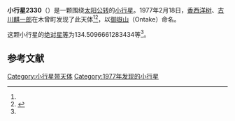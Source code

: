 {{Infobox planet
| bgcolour = #FFFFC0
| name = 2330 Ontake
| symbol = 
| image = 
| caption = 
| discovery = yes
| discovery_ref = 
| discoverer = [[香西洋树|香西洋树]]、[[古川麒一郎|古川麒一郎]]
| discovery_site = [[木曾町|木曾町]] 
| discovered = 1977年2月18日
| designations = yes
| mp_name = 
| named_after = 
| alt_names = 1977 DS3/ 1972 FG / 1978 JF / 1979 ON15
| mp_category = [[主带小行星|主带小行星]]
| orbit_ref = <ref name="a">[http://ssd.jpl.nasa.gov/sbdb.cgi?sstr=2330 2330 Ontake] {{Wayback|url=http://ssd.jpl.nasa.gov/sbdb.cgi?sstr=2330 |date=20200820020911 }}，小行星數據庫瀏覽器（JPL Small-Body Database Browser）－[[美国国家航空航天局|美国国家航空航天局]]喷气推进实验室</ref>
| epoch = 2456400.5 (2013年4月18日更新)
| aphelion = {{convert|3.304883784589876|AU|km|3|abbr=on|lk=out}}
| perihelion = {{convert|3.056939188552347|AU|km|3|abbr=on}}
| semimajor = {{convert|3.180911486571111|AU|km|3|abbr=on}}
| eccentricity = 0.038973828
| period = 2072.172012 [[日|日]]<br />5.67[[儒略年|儒略年]]
| avg_speed = 
| inclination = 8.663886792108194
| asc_node = 140.598737308291
| mean_anomaly = 
| arg_peri = 134.5096661283434
| satellites = 
| physical_characteristics = yes
| dimensions = 
| mass = 
| density = 
| surface_grav = 
| escape_velocity = 
| sidereal_day = 
| axial_tilt = 
| pole_ecliptic_lat = 
| pole_ecliptic_lon = 
| albedo = 
| temperatures= 
| temp_name1 = 
| mean_temp_1 = 
| max_temp_1 = 
| temp_name2 = 
| max_temp_2 = 
| spectral_type = 
| abs_magnitude = 134.5096661283434
}}

'''小行星2330'''（{{lang-en|2330 Ontake}}）是一颗围绕[[太阳|太阳]][[公转|公转]]的[[小行星|小行星]]。1977年2月18日，[[香西洋树|香西洋树]]、[[古川麒一郎|古川麒一郎]]在木曾町发现了此天体<ref name="a" /><ref>{{cite news|title=小行星列表|url=http://cfa-www.harvard.edu/iau/lists/NumberedMPs.txt|accessdate=2013-07-08|newspaper=哈佛大学|archive-date=2008-05-17|archive-url=https://web.archive.org/web/20080517010638/http://cfa-www.harvard.edu/iau/lists/NumberedMPs.txt|dead-url=no}}</ref>，以[[御嶽山|御嶽山]]（Ontake）命名。

这颗小行星的[[绝对星等|绝对星等]]为134.5096661283434等<ref name="a" />。

==参考文献==
{{reflist}}
{{Minor Planet Number|[[小行星2329|小行星2329]]|[[小行星2331|小行星2331]]}}

{{小天体}}

[[Category:小行星带天体|Category:小行星带天体]]
[[Category:1977年发现的小行星|Category:1977年发现的小行星]]

{{asteroid-stub}}